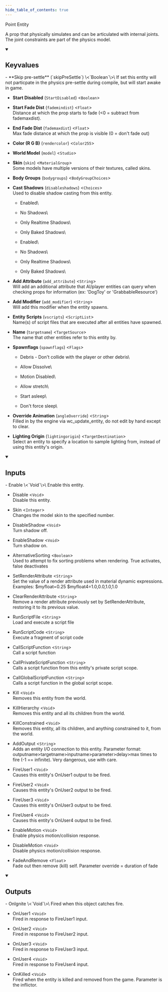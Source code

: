 ```yaml
---
hide_table_of_contents: true
---
```


<!---
!!!!!!
THIS PAGE IS AUTOGENERATED FROM GAME FGD DEFINITIONS!
DO NOT EDIT MANUALLY!
!!!!!!

In order to make edits, you can make an annotation file in /fgd_dump_overrides
-->


Point Entity

A prop that physically simulates and can be articulated with internal joints. The joint constraints are part of the physics model.

<details open>
<summary><h2>Keyvalues</h2></summary>
- **Skip pre-settle** (`skipPreSettle`) \<`Boolean`\>\
If set this entity will not particpate in the physics pre-settle during compile, but will start awake in game.

- **Start Disabled** (`StartDisabled`) \<`Boolean`\>

- **Start Fade Dist** (`fademindist`) \<`Float`\>\
Distance at which the prop starts to fade (&lt;0 = subtract from fademaxdist).

- **End Fade Dist** (`fademaxdist`) \<`Float`\>\
Max fade distance at which the prop is visible (0 = don't fade out)

- **Color (R G B)** (`rendercolor`) \<`Color255`\>

- **World Model** (`model`) \<`Studio`\>

- **Skin** (`skin`) \<`MaterialGroup`\>\
Some models have multiple versions of their textures, called skins.

- **Body Groups** (`bodygroups`) \<`BodyGroupChoices`\>

- **Cast Shadows** (`disableshadows`) \<`Choices`\>\
Used to disable shadow casting from this entity.
  - Enabled\
    
  - No Shadows\
    
  - Only Realtime Shadows\
    
  - Only Baked Shadows\
    
  - Enabled\
    
  - No Shadows\
    
  - Only Realtime Shadows\
    
  - Only Baked Shadows\
    


- **Add Attribute** (`add_attribute`) \<`String`\>\
Will add an additional attribute that AI/player entities can query when checking props for information (ex: 'DogToy' or 'GrabbableResource')

- **Add Modifier** (`add_modifier`) \<`String`\>\
Will add this modifier when the entity spawns.

- **Entity Scripts** (`vscripts`) \<`ScriptList`\>\
Name(s) of script files that are executed after all entities have spawned.

- **Name** (`targetname`) \<`TargetSource`\>\
The name that other entities refer to this entity by.

- **Spawnflags** (`spawnflags`) \<`Flags`\>
  - Debris - Don't collide with the player or other debris\
    
  - Allow Dissolve\
    
  - Motion Disabled\
    
  - Allow stretch\
    
  - Start asleep\
    
  - Don't force sleep\
    


- **Override Animation** (`angleOverride`) \<`String`\>\
Filled in by the engine via wc_update_entity, do not edit by hand except to clear.

- **Lighting Origin** (`lightingorigin`) \<`TargetDestination`\>\
Select an entity to specify a location to sample lighting from, instead of using this entity's origin.


 </details>
<details open>
<summary><h2>Inputs</h2></summary>
- Enable \<`Void`\>\
Enable this entity.

- Disable \<`Void`\>\
Disable this entity.

- Skin \<`Integer`\>\
Changes the model skin to the specified number.

- DisableShadow \<`Void`\>\
Turn shadow off.

- EnableShadow \<`Void`\>\
Turn shadow on.

- AlternativeSorting \<`Boolean`\>\
Used to attempt to fix sorting problems when rendering. True activates, false deactivates

- SetRenderAttribute \<`String`\>\
Set the value of a render attribute used in material dynamic expressions. Examples: $myfloat=0.25 $myfloat4=1.0,0.0,1.0,1.0

- ClearRenderAttribute \<`String`\>\
Remove a render attribute previously set by SetRenderAttribute, restoring it to its previous value.

- RunScriptFile \<`String`\>\
Load and execute a script file

- RunScriptCode \<`String`\>\
Execute a fragment of script code

- CallScriptFunction \<`String`\>\
Call a script function

- CallPrivateScriptFunction \<`String`\>\
Calls a script function from this entity's private script scope.

- CallGlobalScriptFunction \<`String`\>\
Calls a script function in the global script scope.

- Kill \<`Void`\>\
Removes this entity from the world.

- KillHierarchy \<`Void`\>\
Removes this entity and all its children from the world.

- KillConstrained \<`Void`\>\
Removes this entity, all its children, and anything constrained to it, from the world.

- AddOutput \<`String`\>\
Adds an entity I/O connection to this entity. Parameter format: outputname&gt;targetname>inputname&gt;parameter&gt;delay&gt;max times to fire (-1 == infinite). Very dangerous, use with care.

- FireUser1 \<`Void`\>\
Causes this entity's OnUser1 output to be fired.

- FireUser2 \<`Void`\>\
Causes this entity's OnUser2 output to be fired.

- FireUser3 \<`Void`\>\
Causes this entity's OnUser3 output to be fired.

- FireUser4 \<`Void`\>\
Causes this entity's OnUser4 output to be fired.

- EnableMotion \<`Void`\>\
Enable physics motion/collision response.

- DisableMotion \<`Void`\>\
Disable physics motion/collision response.

- FadeAndRemove \<`Float`\>\
Fade out then remove (kill) self. Parameter override = duration of fade


 </details>
<details open>
<summary><h2>Outputs</h2></summary>
- OnIgnite \<`Void`\>\
Fired when this object catches fire.

- OnUser1 \<`Void`\>\
Fired in response to FireUser1 input.

- OnUser2 \<`Void`\>\
Fired in response to FireUser2 input.

- OnUser3 \<`Void`\>\
Fired in response to FireUser3 input.

- OnUser4 \<`Void`\>\
Fired in response to FireUser4 input.

- OnKilled \<`Void`\>\
Fired when the entity is killed and removed from the game. Parameter is the inflictor.


 </details>